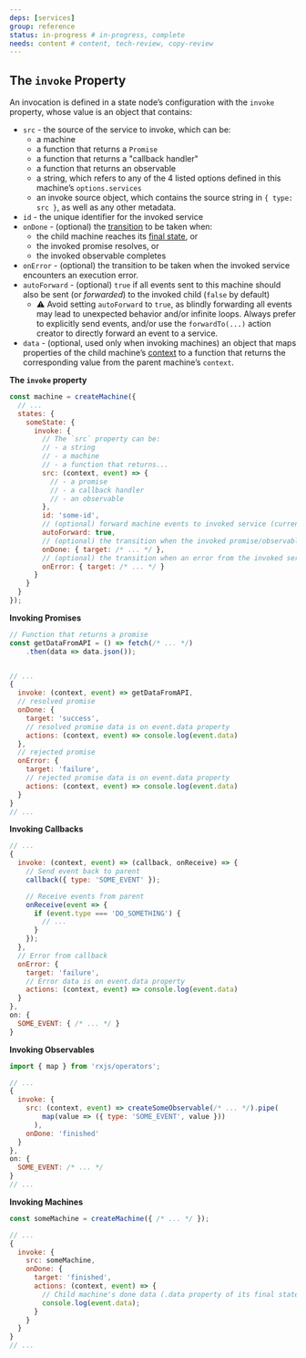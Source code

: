 ```yaml
---
deps: [services]
group: reference
status: in-progress # in-progress, complete
needs: content # content, tech-review, copy-review
---
```


## The `invoke` Property

An invocation is defined in a state node’s configuration with the `invoke` property, whose value is an object that contains:

- `src` - the source of the service to invoke, which can be:
  - a machine
  - a function that returns a `Promise`
  - a function that returns a "callback handler"
  - a function that returns an observable
  - a string, which refers to any of the 4 listed options defined in this machine’s `options.services`
  - an invoke source object, which contains the source string in `{ type: src }`, as well as any other metadata.
- `id` - the unique identifier for the invoked service
- `onDone` - (optional) the [transition](./transitions.md) to be taken when:
  - the child machine reaches its [final state](./final.md), or
  - the invoked promise resolves, or
  - the invoked observable completes
- `onError` - (optional) the transition to be taken when the invoked service encounters an execution error.
- `autoForward` - (optional) `true` if all events sent to this machine should also be sent (or _forwarded_) to the invoked child (`false` by default)
  - ⚠️ Avoid setting `autoForward` to `true`, as blindly forwarding all events may lead to unexpected behavior and/or infinite loops. Always prefer to explicitly send events, and/or use the `forwardTo(...)` action creator to directly forward an event to a service.
- `data` - (optional, used only when invoking machines) an object that maps properties of the child machine’s [context](./context.md) to a function that returns the corresponding value from the parent machine’s `context`.

**The `invoke` property**

```js
const machine = createMachine({
  // ...
  states: {
    someState: {
      invoke: {
        // The `src` property can be:
        // - a string
        // - a machine
        // - a function that returns...
        src: (context, event) => {
          // - a promise
          // - a callback handler
          // - an observable
        },
        id: 'some-id',
        // (optional) forward machine events to invoked service (currently for machines only!)
        autoForward: true,
        // (optional) the transition when the invoked promise/observable/machine is done
        onDone: { target: /* ... */ },
        // (optional) the transition when an error from the invoked service occurs
        onError: { target: /* ... */ }
      }
    }
  }
});
```

**Invoking Promises**

```js
// Function that returns a promise
const getDataFromAPI = () => fetch(/* ... */)
    .then(data => data.json());


// ...
{
  invoke: (context, event) => getDataFromAPI,
  // resolved promise
  onDone: {
    target: 'success',
    // resolved promise data is on event.data property
    actions: (context, event) => console.log(event.data)
  },
  // rejected promise
  onError: {
    target: 'failure',
    // rejected promise data is on event.data property
    actions: (context, event) => console.log(event.data)
  }
}
// ...
```

**Invoking Callbacks**

```js
// ...
{
  invoke: (context, event) => (callback, onReceive) => {
    // Send event back to parent
    callback({ type: 'SOME_EVENT' });

    // Receive events from parent
    onReceive(event => {
      if (event.type === 'DO_SOMETHING') {
        // ...
      }
    });
  },
  // Error from callback
  onError: {
    target: 'failure',
    // Error data is on event.data property
    actions: (context, event) => console.log(event.data)
  }
},
on: {
  SOME_EVENT: { /* ... */ }
}
```

**Invoking Observables**

```js
import { map } from 'rxjs/operators';

// ...
{
  invoke: {
    src: (context, event) => createSomeObservable(/* ... */).pipe(
        map(value => ({ type: 'SOME_EVENT', value }))
      ),
    onDone: 'finished'
  }
},
on: {
  SOME_EVENT: /* ... */
}
// ...
```

**Invoking Machines**

```js
const someMachine = createMachine({ /* ... */ });

// ...
{
  invoke: {
    src: someMachine,
    onDone: {
      target: 'finished',
      actions: (context, event) => {
        // Child machine's done data (.data property of its final state)
        console.log(event.data);
      }
    }
  }
}
// ...
```
